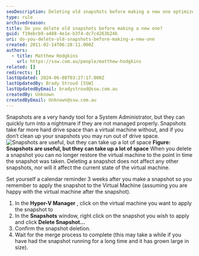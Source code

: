 ```yaml
---
seoDescription: Deleting old snapshots before making a new one optimizes disk space and ensures efficient virtual machine management.
type: rule
archivedreason:
title: Do you delete old snapshots before making a new one?
guid: f19ebcb9-a488-4e1e-b3f4-dc7c4263b24b
uri: do-you-delete-old-snapshots-before-making-a-new-one
created: 2011-02-14T06:28:11.000Z
authors:
  - title: Matthew Hodgkins
    url: https://ssw.com.au/people/matthew-hodgkins
related: []
redirects: []
lastUpdated: 2024-06-08T03:27:17.000Z
lastUpdatedBy: Brady Stroud [SSW]
lastUpdatedByEmail: bradystroud@ssw.com.au
createdBy: Unknown
createdByEmail: Unknown@ssw.com.au
---
```


Snapshots are a very handy tool for a System Administrator, but they can quickly turn into a nightmare if they are not managed properly. Snapshots take far more hard drive space than a virtual machine without, and if you don’t clean up your snapshots you may run out of drive space.
![Snapshots are useful, but they can take up a lot of space](snapshot-avhds.jpg)
**Figure: Snapshots are useful, but they can take up a lot of space**
When you delete a snapshot you can no longer restore the virtual machine to the point in time the snapshot was taken. Deleting a snapshot does not affect any other snapshots, nor will it affect the current state of the virtual machine.

Set yourself a calendar reminder 3 weeks after you make a snapshot so you remember to apply the snapshot to the Virtual Machine (assuming you are happy with the virtual machine after the snapshot).

1. In the **Hyper-V Manager** , click on the virtual machine you want to apply the snapshot to
2. In the **Snapshots** window, right click on the snapshot you wish to apply and click **Delete Snapshot…**
3. Confirm the snapshot deletion.
4. Wait for the merge process to complete (this may take a while if you have had the snapshot running for a long time and it has grown large in size).
